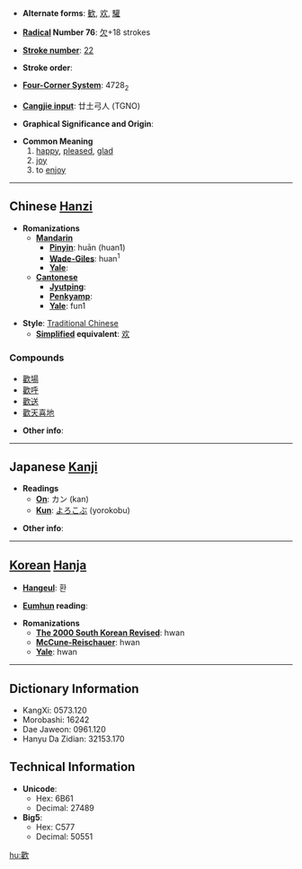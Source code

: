 * '''Alternate forms''': [[歓]], [[欢]], [[驩]]

* '''[[Wiktionary:Chinese radical index| Radical]] Number 76''': [[Wiktionary:Chinese radical index 欠|欠]]+18 strokes

* '''[[Wiktionary:Chinese total strokes index|Stroke number]]''': [[Wiktionary:Chinese total strokes index 22|22]]

* '''Stroke order''': 

* '''[[Wiktionary:Chinese four corner index|Four-Corner System]]''': 4728<sub>2</sub>

* '''[[Wiktionary:Chinese Cangjie index|Cangjie input]]''': 廿土弓人 (TGNO)

* '''Graphical Significance and Origin''': 

* '''Common Meaning'''
*# [[happy]], [[pleased]], [[glad]]
*# [[joy]]
*# to [[enjoy]]


----

== Chinese [[Hanzi]] ==

* '''Romanizations'''
** '''[[Mandarin]]'''
*** '''[[Pinyin]]''': huān (huan1)
*** '''[[Wade-Giles]]''': huan<sup>1</sup>
*** '''[[Yale]]''': 
** '''[[Cantonese]]'''
*** '''[[Jyutping]]''':
*** '''[[Penkyamp]]''': 
*** '''[[Yale]]''': fun1

* '''Style''': [[Traditional Chinese]] 
** '''[[Simplified Chinese|Simplified]] equivalent''': [[欢]]

===Compounds===
*[[歡場]]
*[[歡呼]]
*[[歡送]]
*[[歡天喜地]]

* '''Other info''': 

----

== Japanese [[Kanji]] ==

* '''Readings'''
** '''[[On]]''': カン (kan)
** '''[[Kun]]''': [[よろこぶ]] (yorokobu)

* '''Other info''':  

----

== [[Korean]] [[Hanja]] ==

* '''[[Hangeul]]''': 환

* '''[[Eumhun]] reading''': 

* '''Romanizations'''
** '''[[The 2000 South Korean Revised Romanization|The 2000 South Korean Revised]]''': hwan
** '''[[McCune-Reischauer]]''': hwan
** '''[[Yale]]''': hwan

----

== Dictionary Information ==

* KangXi: 0573.120
* Morobashi: 16242
* Dae Jaweon: 0961.120
* Hanyu Da Zidian: 32153.170

== Technical Information ==

* '''Unicode''':
** Hex: 6B61
** Decimal: 27489
* '''Big5''':
** Hex: C577
** Decimal: 50551

[[hu:歡]]